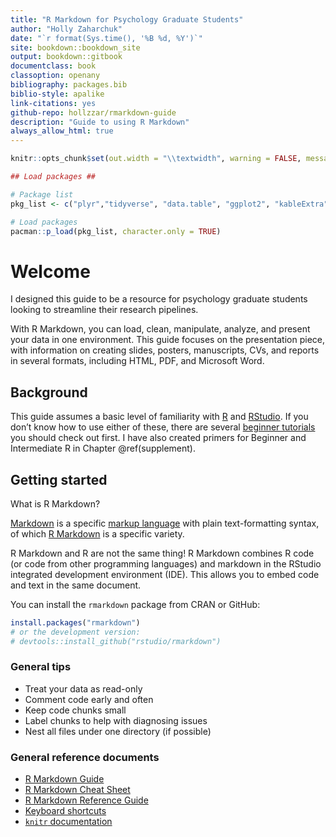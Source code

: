 ```yaml
--- 
title: "R Markdown for Psychology Graduate Students"
author: "Holly Zaharchuk"
date: "`r format(Sys.time(), '%B %d, %Y')`"
site: bookdown::bookdown_site
output: bookdown::gitbook
documentclass: book
classoption: openany
bibliography: packages.bib
biblio-style: apalike
link-citations: yes
github-repo: hollzzar/rmarkdown-guide
description: "Guide to using R Markdown"
always_allow_html: true
---
```


```r
knitr::opts_chunk$set(out.width = "\\textwidth", warning = FALSE, message = FALSE)

## Load packages ##

# Package list
pkg_list <- c("plyr","tidyverse", "data.table", "ggplot2", "kableExtra", "psych", "Rmisc", "patchwork")

# Load packages
pacman::p_load(pkg_list, character.only = TRUE)
```

# Welcome

I designed this guide to be a resource for psychology graduate students looking to streamline their research pipelines. 

With R Markdown, you can load, clean, manipulate, analyze, and present your data in one environment. 
This guide focuses on the presentation piece, with information on creating slides, posters, manuscripts, CVs, and reports in several formats, including HTML, PDF, and Microsoft Word.

## Background

This guide assumes a basic level of familiarity with [R](https://www.r-project.org/) and [RStudio](https://rstudio.com/products/rstudio/download/). 
If you don't know how to use either of these, there are several [beginner tutorials](https://education.rstudio.com/learn/beginner/) you should check out first. 
I have also created primers for Beginner and Intermediate R in Chapter \@ref(supplement).

## Getting started

What is R Markdown?

[Markdown](https://en.wikipedia.org/wiki/Markdown) is a specific [markup language](https://en.wikipedia.org/wiki/Markup_language) with plain text-formatting syntax, of which [R Markdown](https://cran.r-project.org/web/packages/stationery/vignettes/Rmarkdown.pdf) is a specific variety.

R Markdown and R are not the same thing!
R Markdown combines R code (or code from other programming languages) and markdown in the RStudio integrated development environment (IDE). 
This allows you to embed code and text in the same document.

You can install the `rmarkdown` package from CRAN or GitHub:

```r
install.packages("rmarkdown")
# or the development version:
# devtools::install_github("rstudio/rmarkdown")
```

### General tips

- Treat your data as read-only
- Comment code early and often
- Keep code chunks small
- Label chunks to help with diagnosing issues
- Nest all files under one directory (if possible)

### General reference documents

- [R Markdown Guide](https://bookdown.org/yihui/rmarkdown/)
- [R Markdown Cheat Sheet](https://rstudio.com/wp-content/uploads/2016/03/rmarkdown-cheatsheet-2.0.pdf)
- [R Markdown Reference Guide](https://rstudio.com/wp-content/uploads/2015/03/rmarkdown-reference.pdf)
- [Keyboard shortcuts](https://support.rstudio.com/hc/en-us/articles/200711853-Keyboard-Shortcuts)
- [`knitr` documentation](https://yihui.org/knitr/)